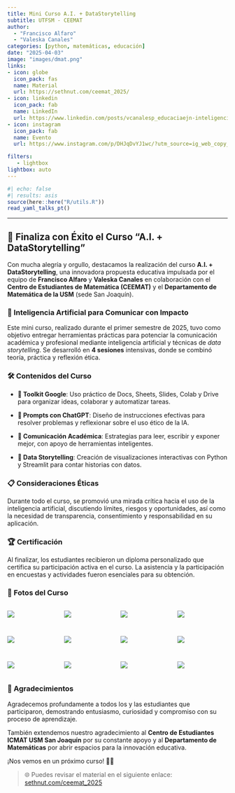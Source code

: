 ```yaml
---
title: Mini Curso A.I. + DataStorytelling
subtitle: UTFSM - CEEMAT
author: 
  - "Francisco Alfaro"
  - "Valeska Canales"
categories: [python, matemáticas, educación]
date: "2025-04-03"
image: "images/dmat.png"
links:
- icon: globe
  icon_pack: fas
  name: Material
  url: https://sethnut.com/ceemat_2025/
- icon: linkedin
  icon_pack: fab
  name: LinkedIn
  url: https://www.linkedin.com/posts/vcanalesp_educaciaejn-inteligenciaartificial-datastorytelling-activity-7313525389073534976-FOn9?utm_source=share&utm_medium=member_desktop&rcm=ACoAAB88NvEBo6pPnMpOTua9-J4QgSkU2szQXrU
- icon: instagram
  icon_pack: fab
  name: Evento
  url: https://www.instagram.com/p/DHJqDvYJ1wc/?utm_source=ig_web_copy_link&igsh=MzRlODBiNWFlZA==

filters:
   - lightbox
lightbox: auto
---
```


```r
#| echo: false
#| results: asis
source(here::here("R/utils.R"))
read_yaml_talks_pt()
```

------------------------------------------------------------------------

## 🎉 Finaliza con Éxito el Curso “A.I. + DataStorytelling”

Con mucha alegría y orgullo, destacamos la realización del curso **A.I. + DataStorytelling**, una innovadora propuesta educativa impulsada por el equipo de **Francisco Alfaro** y **Valeska Canales** en colaboración con el **Centro de Estudiantes de Matemática (CEEMAT)** y el **Departamento de Matemática de la USM** (sede San Joaquín).

### 🧠 Inteligencia Artificial para Comunicar con Impacto

Este mini curso, realizado durante el primer semestre de 2025, tuvo como objetivo entregar herramientas prácticas para potenciar la comunicación académica y profesional mediante inteligencia artificial y técnicas de *data storytelling*. Se desarrolló en **4 sesiones** intensivas, donde se combinó teoría, práctica y reflexión ética.

### 🛠️ Contenidos del Curso

- **🎤 Toolkit Google**: Uso práctico de Docs, Sheets, Slides, Colab y Drive para organizar ideas, colaborar y automatizar tareas.

- **🎤 Prompts con ChatGPT**: Diseño de instrucciones efectivas para resolver problemas y reflexionar sobre el uso ético de la IA.

- **🎤 Comunicación Académica**: Estrategias para leer, escribir y exponer mejor, con apoyo de herramientas inteligentes.

- **🎤 Data Storytelling**: Creación de visualizaciones interactivas con Python y Streamlit para contar historias con datos.


### 📋 Consideraciones Éticas

Durante todo el curso, se promovió una mirada crítica hacia el uso de la inteligencia artificial, discutiendo límites, riesgos y oportunidades, así como la necesidad de transparencia, consentimiento y responsabilidad en su aplicación.

### 🏆 Certificación

Al finalizar, los estudiantes recibieron un diploma personalizado que certifica su participación activa en el curso. La asistencia y la participación en encuestas y actividades fueron esenciales para su obtención.

### 📸 Fotos del Curso

::: {style="display: grid; grid-template-columns: repeat(4, 1fr); grid-gap: 1em;"}
![](images/img_01.JPG){group="my-gallery"}

![](images/img_02.JPG){group="my-gallery"}

![](images/img_05.JPG){group="my-gallery"}

![](images/img_04.JPG){group="my-gallery"}


![](images/img_13.JPG){group="my-gallery"}

![](images/img_08.JPG){group="my-gallery"}



![](images/img_06.JPG){group="my-gallery"}

![](images/img_09.JPG){group="my-gallery"}

![](images/img_07.JPG){group="my-gallery"}

![](images/img_14.JPG){group="my-gallery"}


![](images/img_10.JPG){group="my-gallery"}

![](images/img_03.JPG){group="my-gallery"}



:::

### 🙌 Agradecimientos

Agradecemos profundamente a todos los y las estudiantes que participaron, demostrando entusiasmo, curiosidad y compromiso con su proceso de aprendizaje.

También extendemos nuestro agradecimiento al **Centro de Estudiantes ICMAT USM San Joaquín** por su constante apoyo y al **Departamento de Matemáticas** por abrir espacios para la innovación educativa.

¡Nos vemos en un próximo curso! 🚀✨

> 🌐 Puedes revisar el material en el siguiente enlace: [sethnut.com/ceemat_2025](https://sethnut.com/ceemat_2025)
